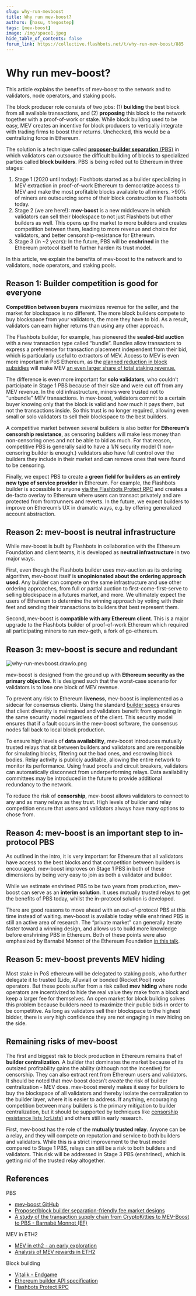 ```yaml
---
slug: why-run-mevboost
title: Why run mev-boost?
authors: [hasu, thegostep]
tags: [mev-boost]
image: /img/space1.jpeg
hide_table_of_contents: false
forum_link: https://collective.flashbots.net/t/why-run-mev-boost/885
---
```


# Why run mev-boost?

This article explains the benefits of mev-boost to the network and to validators, node operators, and staking pools.

<!--truncate-->

The block producer role consists of two jobs: (1) **building** the best block from all available transactions, and (2) **proposing** this block to the network together with a proof-of-work or stake. While block building used to be easy, MEV creates an incentive for block producers to vertically integrate with trading firms to boost their returns. Unchecked, this would be a centralizing force in Ethereum.

The solution is a technique called [**proposer-builder separation** (PBS)](https://ethresear.ch/t/proposer-block-builder-separation-friendly-fee-market-designs/9725) in which validators can outsource the difficult building of blocks to specialized parties called **block builders**. PBS is being rolled out to Ethereum in three stages:

1. Stage 1 (2020 until today): Flashbots started as a builder specializing in MEV extraction in proof-of-work Ethereum to democratize access to MEV and make the most profitable blocks available to all miners. >90% of miners are outsourcing some of their block construction to Flashbots today.
2. Stage 2 (we are here!): **mev-boost** is a new middleware in which validators can sell their blockspace to not just Flashbots but other builders as well. This opens up the market to more builders and creates competition between them, leading to more revenue and choice for validators, and better censorship-resistance for Ethereum.
3. Stage 3 (in ~2 years): In the future, PBS will be **enshrined** in the Ethereum protocol itself to further harden its trust model.

In this article, we explain the benefits of mev-boost to the network and to validators, node operators, and staking pools.

## Reason 1: Builder competition is good for everyone

**Competition between buyers** maximizes revenue for the seller, and the market for blockspace is no different. The more block builders compete to buy blockspace from your validators, the more they have to bid. As a result, validators can earn higher returns than using any other approach.

The Flashbots builder, for example, has pioneered the **sealed-bid auction** with a new transaction type called “bundle”. Bundles allow transactors to express a preference for transaction placement independent from their bid, which is particularly useful to extractors of MEV. Access to MEV is even more important in PoS Ethereum, as the [planned reduction in block subsidies](https://hackmd.io/@flashbots/mev-in-eth2) will make MEV [an even larger share of total staking revenue.](https://github.com/flashbots/eth2-research/blob/main/notebooks/mev-in-eth2/eth2-mev-calc.ipynb)

The difference is even more important for **solo validators**, who couldn’t participate in Stage 1 PBS because of their size and were cut off from any MEV revenue. In the old infrastructure, miners were trusted not to “unbundle” MEV transactions. In mev-boost, validators commit to a certain buyer knowing only that the block is valid and how much it pays them, but not the transactions inside. So this trust is no longer required, allowing even small or solo validators to sell their blockspace to the best builders.

A competitive market between several builders is also better for **Ethereum’s censorship resistance**, as censoring builders will make less money than non-censoring ones and not be able to bid as much. For that reason, competitive PBS is generally said to have a 1/N security model (1 non-censoring builder is enough.) validators also have full control over the builders they include in their market and can remove ones that were found to be censoring.

Finally, we expect PBS to create a **green field for builders as an entirely new type of service provider** in Ethereum. For example, the Flashbots builder is accessible to anyone [via the Flashbots Protect RPC](https://docs.flashbots.net/flashbots-protect/rpc/quick-start/) and creates a de-facto overlay to Ethereum where users can transact privately and are protected from frontrunners and reverts. In the future, we expect builders to improve on Ethereum’s UX in dramatic ways, e.g. by offering generalized account abstraction.

## Reason 2: mev-boost is neutral infrastructure

While mev-boost is built by Flashbots in collaboration with the Ethereum Foundation and client teams, it is developed as **neutral infrastructure** in two major ways.

First, even though the Flashbots builder uses mev-auction as its ordering algorithm, mev-boost itself is **unopinionated about the ordering approach used**. Any builder can compete on the same infrastructure and use other ordering approaches, from full or partial auction to first-come-first-serve to selling blockspace in a futures market, and more. We ultimately expect the users of Ethereum to determine the winning approach by voting with their feet and sending their transactions to builders that best represent them.

Second, mev-boost is **compatible with any Ethereum client**. This is a major upgrade to the Flashbots builder of proof-of-work Ethereum which required all participating miners to run mev-geth, a fork of go-ethereum.

## Reason 3: mev-boost is secure and redundant

<div style={{textAlign: 'center'}}>

![why-run-mevboost.drawio.png](/img/why-run-mevboost.drawio.png)

</div>

mev-boost is designed from the ground up with **Ethereum security as the primary objective**. It is designed such that the worst-case scenario for validators is to lose one block of MEV revenue.

To prevent any risk to Ethereum **liveness**, mev-boost is implemented as a sidecar for consensus clients. Using the standard [builder specs](https://github.com/ethereum/builder-specs) ensures that client diversity is maintained and validators benefit from operating in the same security model regardless of the client. This security model ensures that if a fault occurs in the mev-boost software, the consensus nodes fall back to local block production.

To ensure high levels of **data availability**, mev-boost introduces mutually trusted relays that sit between builders and validators and are responsible for simulating blocks, filtering out the bad ones, and escrowing block bodies. Relay activity is publicly auditable, allowing the entire network to monitor its performance. Using fraud proofs and circuit breakers, validators can automatically disconnect from underperforming relays. Data availability committees may be introduced in the future to provide additional redundancy to the network.

To reduce the risk of **censorship**, mev-boost allows validators to connect to any and as many relays as they trust. High levels of builder and relay competition ensure that users and validators always have many options to chose from.

## Reason 4: mev-boost is an important step to in-protocol PBS

As outlined in the intro, it is very important for Ethereum that all validators have access to the best blocks and that competition between builders is encouraged. mev-boost improves on Stage 1 PBS in both of these dimensions by being very easy to join as both a validator and builder.

While we estimate enshrined PBS to be two years from production, mev-boost can serve as an **interim solution**. It uses mutually trusted relays to get the benefits of PBS today, whilst the in-protocol solution is developed.

There are good reasons to move ahead with an out-of-protocol PBS at this time instead of waiting. mev-boost is available today while enshrined PBS is still an active area of research. The “private market” can generally iterate faster toward a winning design, and allows us to build more knowledge before enshrining PBS in Ethereum. Both of these points were also emphasized by Barnabé Monnot of the Ethereum Foundation [in this talk](https://www.youtube.com/watch?v=jQjBNbEv9Mg&list=PLRHMe0bxkuel3w3C7P_WVvp9ShLi3HKRI&index=15).

## Reason 5: mev-boost prevents MEV hiding

Most stake in PoS ethereum will be delegated to staking pools, who further delegate it to trusted (Lido, Alluvial) or bonded (Rocket Pool) node operators. But these pools suffer from a risk called **mev hiding** where node operators are incentivized to hide the real value they make from a block and keep a larger fee for themselves. An open market for block building solves this problem because builders need to maximize their public bids in order to be competitive. As long as validators sell their blockspace to the highest bidder, there is very high confidence they are not engaging in mev hiding on the side.

## Remaining risks of mev-boost

The first and biggest risk to block production in Ethereum remains that of **builder centralization**. A builder that dominates the market because of its outsized profitability gains the ability (although not the incentive) for censorship. They can also extract rent from Ethereum users and validators. It should be noted that mev-boost doesn’t *create* the risk of builder centralization - MEV does. mev-boost merely makes it easy for builders to buy the blockspace of all validators and thereby isolate the centralization to the builder layer, where it is easier to address. If anything, encouraging competition between many builders is the primary mitigation to builder centralization, but it should be supported by techniques like [censorship resistance lists (crLists)](https://vitalik.ca/general/2021/12/06/endgame.html) and others still in early research.

First, mev-boost has the role of the **mutually trusted relay**. Anyone can be a relay, and they will compete on reputation and service to both builders and validators. While this is a strict improvement to the trust model compared to Stage 1 PBS, relays can still be a risk to both builders and validators. This risk will be addressed in Stage 3 PBS (enshrined), which is getting rid of the trusted relay altogether.

## References

PBS

- [mev-boost GitHub](https://github.com/flashbots/mev-boost)
- [Proposer/block builder separation-friendly fee market designs](https://ethresear.ch/t/proposer-block-builder-separation-friendly-fee-market-designs/9725)
- [A study of the transaction supply chain from CryptoKitties to MEV-Boost to PBS - Barnabé Monnot (EF)](https://www.youtube.com/watch?v=jQjBNbEv9Mg&list=PLRHMe0bxkuel3w3C7P_WVvp9ShLi3HKRI&index=16)

MEV in ETH2

- [MEV in eth2 - an early exploration](https://hackmd.io/@flashbots/mev-in-eth2)
- [Analysis of MEV rewards in ETH2](https://github.com/flashbots/eth2-research/blob/main/notebooks/mev-in-eth2/eth2-mev-calc.ipynb)

Block building

- [Vitalik - Endgame](https://vitalik.ca/general/2021/12/06/endgame.html)
- [Ethereum builder API specification](https://github.com/ethereum/builder-specs)
- [Flashbots Protect RPC](https://docs.flashbots.net/flashbots-protect/rpc/quick-start/)
